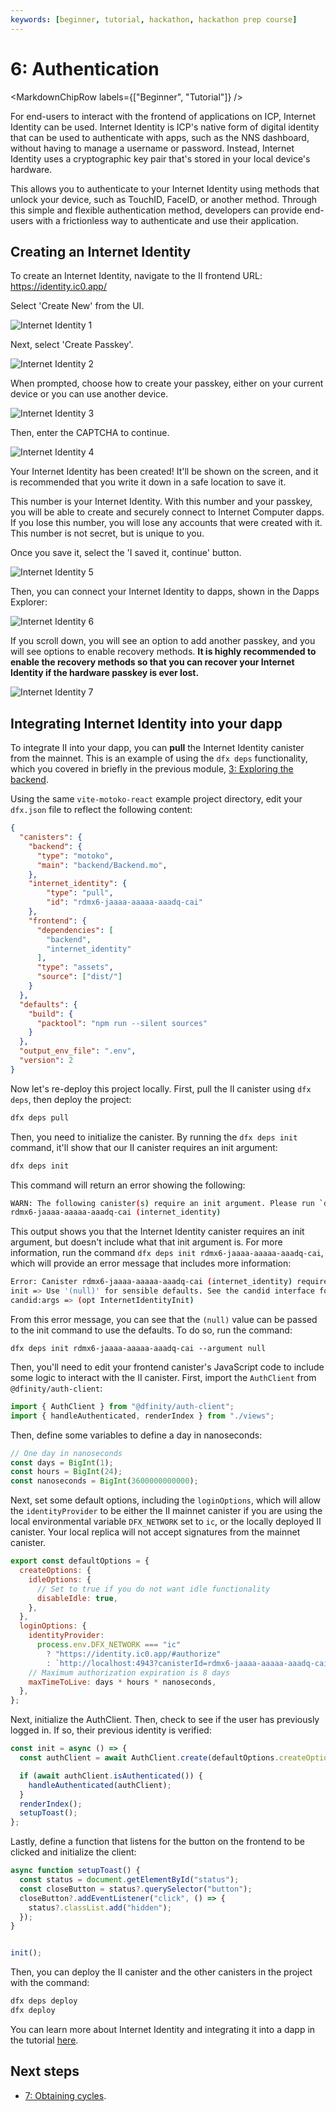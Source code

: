 ```yaml
---
keywords: [beginner, tutorial, hackathon, hackathon prep course]
---
```




# 6:  Authentication

<MarkdownChipRow labels={["Beginner", "Tutorial"]} />



For end-users to interact with the frontend of applications on ICP, Internet Identity can be used. Internet Identity is ICP's native form of digital identity that can be used to authenticate with apps, such as the NNS dashboard, without having to manage a username or password. Instead, Internet Identity uses a cryptographic key pair that's stored in your local device's hardware.

This allows you to authenticate to your Internet Identity using methods that unlock your device, such as TouchID, FaceID, or another method. Through this simple and flexible authentication method, developers can provide end-users with a frictionless way to authenticate and use their application.

## Creating an Internet Identity

To create an Internet Identity, navigate to the II frontend URL: https://identity.ic0.app/

Select 'Create New' from the UI.

![Internet Identity 1](_attachments/II_1.png)

Next, select 'Create Passkey'.

![Internet Identity 2](_attachments/II_2.png)

When prompted, choose how to create your passkey, either on your current device or you can use another device.

![Internet Identity 3](_attachments/II_3.png)

Then, enter the CAPTCHA to continue.

![Internet Identity 4](_attachments/II_4.png)

Your Internet Identity has been created! It'll be shown on the screen, and it is recommended that you write it down in a safe location to save it.

This number is your Internet Identity. With this number and your passkey, you will be able to create and securely connect to Internet Computer dapps. If you lose this number, you will lose any accounts that were created with it. This number is not secret, but is unique to you.

Once you save it, select the 'I saved it, continue' button.

![Internet Identity 5](_attachments/II_5.png)

Then, you can connect your Internet Identity to dapps, shown in the Dapps Explorer:

![Internet Identity 6](_attachments/II_6.png)

If you scroll down, you will see an option to add another passkey, and you will see options to enable recovery methods. **It is highly recommended to enable the recovery methods so that you can recover your Internet Identity if the hardware passkey is ever lost.**

![Internet Identity 7](_attachments/II_7.png)

## Integrating Internet Identity into your dapp

To integrate II into your dapp, you can **pull** the Internet Identity canister from the mainnet. This is an example of using the `dfx deps` functionality, which you covered in briefly in the previous module, [3: Exploring the backend](/docs/current/tutorials/hackathon-prep-course/exploring-the-backend).

Using the same `vite-motoko-react` example project directory, edit your `dfx.json` file to reflect the following content:

```json title="dfx.json"
{
  "canisters": {
    "backend": {
      "type": "motoko",
      "main": "backend/Backend.mo",
    },
    "internet_identity": {
        "type": "pull",
        "id": "rdmx6-jaaaa-aaaaa-aaadq-cai"
    },
    "frontend": {
      "dependencies": [
        "backend",
        "internet_identity"
      ],
      "type": "assets",
      "source": ["dist/"]
    }
  },
  "defaults": {
    "build": {
      "packtool": "npm run --silent sources"
    }
  },
  "output_env_file": ".env",
  "version": 2
}
```

Now let's re-deploy this project locally. First, pull the II canister using `dfx deps`, then deploy the project:

```bash
dfx deps pull
```

Then, you need to initialize the canister. By running the `dfx deps init` command, it'll show that our II canister requires an init argument:

```bash
dfx deps init
```

This command will return an error showing the following:

```bash
WARN: The following canister(s) require an init argument. Please run `dfx deps init <NAME/PRINCIPAL>` to set them individually:
rdmx6-jaaaa-aaaaa-aaadq-cai (internet_identity)
```

This output shows you that the Internet Identity canister requires an init argument, but doesn't include what that init argument is. For more information, run the command `dfx deps init rdmx6-jaaaa-aaaaa-aaadq-cai`, which will provide an error message that includes more information:

```bash
Error: Canister rdmx6-jaaaa-aaaaa-aaadq-cai (internet_identity) requires an init argument. The following info might be helpful:
init => Use '(null)' for sensible defaults. See the candid interface for more details.
candid:args => (opt InternetIdentityInit)
```

From this error message, you can see that the `(null)` value can be passed to the init command to use the defaults. To do so, run the command:

```
dfx deps init rdmx6-jaaaa-aaaaa-aaadq-cai --argument null
```

Then, you'll need to edit your frontend canister's JavaScript code to include some logic to interact with the II canister. First, import the `AuthClient` from `@dfinity/auth-client`:

```javascript title="src/declarations/frontend/index.js"
import { AuthClient } from "@dfinity/auth-client";
import { handleAuthenticated, renderIndex } from "./views";
```

Then, define some variables to define a day in nanoseconds:

```javascript title="src/declarations/frontend/index.js"
// One day in nanoseconds
const days = BigInt(1);
const hours = BigInt(24);
const nanoseconds = BigInt(3600000000000);
```

Next, set some default options, including the `loginOptions`, which will allow the `identityProvider` to be either the II mainnet canister if you are using the local environmental variable `DFX_NETWORK` set to `ic`, or the locally deployed II canister. Your local replica will not accept signatures from the mainnet canister.

```javascript title="src/declarations/frontend/index.js"
export const defaultOptions = {
  createOptions: {
    idleOptions: {
      // Set to true if you do not want idle functionality
      disableIdle: true,
    },
  },
  loginOptions: {
    identityProvider:
      process.env.DFX_NETWORK === "ic"
        ? "https://identity.ic0.app/#authorize"
        : `http://localhost:4943?canisterId=rdmx6-jaaaa-aaaaa-aaadq-cai#authorize`,
    // Maximum authorization expiration is 8 days
    maxTimeToLive: days * hours * nanoseconds,
  },
};
```

Next, initialize the AuthClient. Then, check to see if the user has previously logged in. If so, their previous identity is verified:

```javascript title="src/declarations/frontend/index.js"
const init = async () => {
  const authClient = await AuthClient.create(defaultOptions.createOptions);

  if (await authClient.isAuthenticated()) {
    handleAuthenticated(authClient);
  }
  renderIndex();
  setupToast();
};
```

Lastly, define a function that listens for the button on the frontend to be clicked and initialize the client:

```javascript title="src/declarations/frontend/index.js"
async function setupToast() {
  const status = document.getElementById("status");
  const closeButton = status?.querySelector("button");
  closeButton?.addEventListener("click", () => {
    status?.classList.add("hidden");
  });
}


init();
```

Then, you can deploy the II canister and the other canisters in the project with the command:

```bash
dfx deps deploy
dfx deploy
```

You can learn more about Internet Identity and integrating it into a dapp in the tutorial [here](/docs/current/tutorials/developer-journey/level-3/3.5-identities-and-auth).

## Next steps

- [7: Obtaining cycles](/docs/current/tutorials/hackathon-prep-course/obtaining-cycles).